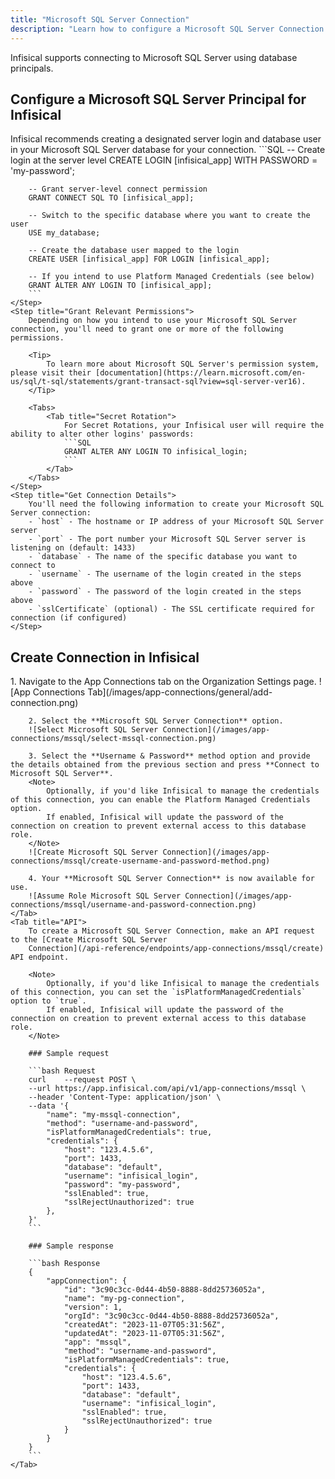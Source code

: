 ```yaml
---
title: "Microsoft SQL Server Connection"
description: "Learn how to configure a Microsoft SQL Server Connection for Infisical."
---
```


Infisical supports connecting to Microsoft SQL Server using database principals.

## Configure a Microsoft SQL Server Principal for Infisical

<Steps>
    <Step title="Create a Principal">
        Infisical recommends creating a designated server login and database user in your Microsoft SQL Server database for your connection.
        ```SQL
        -- Create login at the server level
        CREATE LOGIN [infisical_app] WITH PASSWORD = 'my-password';

        -- Grant server-level connect permission
        GRANT CONNECT SQL TO [infisical_app];

        -- Switch to the specific database where you want to create the user
        USE my_database;

        -- Create the database user mapped to the login
        CREATE USER [infisical_app] FOR LOGIN [infisical_app];

        -- If you intend to use Platform Managed Credentials (see below)
        GRANT ALTER ANY LOGIN TO [infisical_app];
        ```
    </Step>
    <Step title="Grant Relevant Permissions">
        Depending on how you intend to use your Microsoft SQL Server connection, you'll need to grant one or more of the following permissions.

        <Tip>
            To learn more about Microsoft SQL Server's permission system, please visit their [documentation](https://learn.microsoft.com/en-us/sql/t-sql/statements/grant-transact-sql?view=sql-server-ver16).
        </Tip>

        <Tabs>
            <Tab title="Secret Rotation">
                For Secret Rotations, your Infisical user will require the ability to alter other logins' passwords:
                ```SQL
                GRANT ALTER ANY LOGIN TO infisical_login;
                ```
            </Tab>
        </Tabs>
    </Step>
    <Step title="Get Connection Details">
        You'll need the following information to create your Microsoft SQL Server connection:
        - `host` - The hostname or IP address of your Microsoft SQL Server server
        - `port` - The port number your Microsoft SQL Server server is listening on (default: 1433)
        - `database` - The name of the specific database you want to connect to
        - `username` - The username of the login created in the steps above
        - `password` - The password of the login created in the steps above
        - `sslCertificate` (optional) - The SSL certificate required for connection (if configured)
    </Step>
</Steps>

## Create Connection in Infisical

<Tabs>
    <Tab title="Infisical UI">
        1. Navigate to the App Connections tab on the Organization Settings page.
        ![App Connections Tab](/images/app-connections/general/add-connection.png)

        2. Select the **Microsoft SQL Server Connection** option.
        ![Select Microsoft SQL Server Connection](/images/app-connections/mssql/select-mssql-connection.png)

        3. Select the **Username & Password** method option and provide the details obtained from the previous section and press **Connect to Microsoft SQL Server**.
        <Note>
            Optionally, if you'd like Infisical to manage the credentials of this connection, you can enable the Platform Managed Credentials option.
            If enabled, Infisical will update the password of the connection on creation to prevent external access to this database role.
        </Note>
        ![Create Microsoft SQL Server Connection](/images/app-connections/mssql/create-username-and-password-method.png)

        4. Your **Microsoft SQL Server Connection** is now available for use.
        ![Assume Role Microsoft SQL Server Connection](/images/app-connections/mssql/username-and-password-connection.png)
    </Tab>
    <Tab title="API">
        To create a Microsoft SQL Server Connection, make an API request to the [Create Microsoft SQL Server
        Connection](/api-reference/endpoints/app-connections/mssql/create) API endpoint.

        <Note>
            Optionally, if you'd like Infisical to manage the credentials of this connection, you can set the `isPlatformManagedCredentials` option to `true`.
            If enabled, Infisical will update the password of the connection on creation to prevent external access to this database role.
        </Note>

        ### Sample request

        ```bash Request
        curl    --request POST \
        --url https://app.infisical.com/api/v1/app-connections/mssql \
        --header 'Content-Type: application/json' \
        --data '{
            "name": "my-mssql-connection",
            "method": "username-and-password",
            "isPlatformManagedCredentials": true,
            "credentials": {
                "host": "123.4.5.6",
                "port": 1433,
                "database": "default",
                "username": "infisical_login",
                "password": "my-password",
                "sslEnabled": true,
                "sslRejectUnauthorized": true
            },
        }'
        ```

        ### Sample response

        ```bash Response
        {
            "appConnection": {
                "id": "3c90c3cc-0d44-4b50-8888-8dd25736052a",
                "name": "my-pg-connection",
                "version": 1,
                "orgId": "3c90c3cc-0d44-4b50-8888-8dd25736052a",
                "createdAt": "2023-11-07T05:31:56Z",
                "updatedAt": "2023-11-07T05:31:56Z",
                "app": "mssql",
                "method": "username-and-password",
                "isPlatformManagedCredentials": true,
                "credentials": {
                    "host": "123.4.5.6",
                    "port": 1433,
                    "database": "default",
                    "username": "infisical_login",
                    "sslEnabled": true,
                    "sslRejectUnauthorized": true
                }
            }
        }
        ```
    </Tab>
</Tabs>
